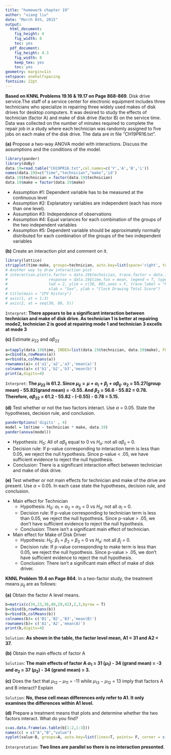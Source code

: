 ```yaml
---
title: "homework chapter 19"
author: "xiang liu"
date: "March 8th, 2015"
output:
  html_document:
    fig_height: 4
    fig_width: 8
    toc: yes
  pdf_document:
    fig_height: 4.3
    fig_width: 8
    keep_tex: yes
    toc: yes
geometry: margin=1in
setspace: onehalfspacing
fontsize: 22pt
---
```


**Based on KNNL Problems 19.16 & 19.17 on Page 868-869**. Disk drive service.The staff of a service center for electronic equipment includes three technicians who specialize in repairing three widely used makes of disk drives for desktop computers. It was desired to study the effects of technician (factor A) and make of disk drive (factor B) on the service time. Data was collected on the number of minutes required to complete the repair job in a study where each technician was randomly assigned to five jobs on each make of the disk drive. The data are in file “CH19PR16.txt”.

\hfill

**(a)**  Propose a two-way ANOVA model with interactions. Discuss the assumptions and the conditions of the model.

```r
library(pander)
library(doBy)
data.19=read.table("CH19PR16.txt",col.names=c('Y','A','B','i'))
names(data.19)=c("time","technician","make",'id')
data.19$technician = factor(data.19$technician)
data.19$make = factor(data.19$make)
```
* Assumption #1: Dependent variable has to be measured at the continuous level
* Assumption #2: Explanatory variables are independent (each has more than one level). 
* Assumption #3: Independence of observations
* Assumption #4: Equal variances for each combination of the groups of the two independent variables
* Assumption #5: Dependent variable should be approximately normally distributed for each combination of the groups of the two independent variables

\hfill

**(b)** Create an interaction plot and comment on it.

\hfill

```r
library(lattice)
stripplot(time~make, groups=technician, auto.key=list(space='right', text = c("mode1", "mode2", "mode3"), points=F,lines=T), points = T, jitter.data=T, type=c("p","a"), data=data.19, xlab="Technician", ylab="Time")
# Another way to draw interaction plot
# interaction.plot(x.factor = data.19$technician, trace.factor = data.19$make,
#                  response = data.19$time,fun = mean, legend = T, type = "l", 
#                  lwd = 2, ylim = c(30, 80),axes = F, trace.label = "Race", 
#                  xlab = "Sex", ylab = "Clock Drawing Total Score")
# title(main = "IPV History")
# axis(1, at = 1:3)
# axis(2, at = seq(30, 80, 5))
```

`Interpret`: __There appears to be a significant interaction between technician and make of disk drive. As technician 1 is better at repairing mode2, technician 2 is good at repairing mode 1 and technician 3 excells at mode 3__

\hfill

\hfill

**(c)** Estimate $\mu_{22}$ and $\alpha \beta_{22}$

```r
a=tapply(data.19$time, INDEX=list(data.19$technician, data.19$make), FUN=mean)
a=cbind(a,rowMeans(a))
a=rbind(a,colMeans(a))
rownames(a)= c('a1','a2','a3','mean(a)')
colnames(a)= c('b1','b2','b3','mean(b)')
print(a,digits=4)
```

`Interpret`: __The $\mu_{22}$ is 61.2. Since $\mu_{ij}=\mu+\alpha_i+\beta_j+\alpha \beta_{ij}$. $\alpha_2$ = 55.27(group mean) - 55.82(grand mean) = -0.55. And $\beta_2$ = 56.6 - 55.82 = 0.78. Therefore, $\alpha \beta_{22}$ = 61.2 - 55.82 - (-0.55) - 0.78 = 5.15.__

\hfill

\hfill

**(d)** Test whether or not the two factors interact. Use $\alpha$ = 0.05. State the hypotheses, decision rule, and conclusion.
```r
panderOptions('digits' , 4)
model = lm(time ~ technician * make, data.19) 
pander(anova(model))
```

* Hypothesis: $H_0$: All of $\alpha \beta_{ij}$ equal to 0 vs $H_a$: not all $\alpha \beta_{ij}$ = 0.
* Decision rule: If p-value corresponding to interaction term is less than 0.05, we reject the null hypothesis. Since p-value < .05, we have sufficient evidence to reject the null hypothesis.
* Conclusion: There is a significant interaction effect between technician and make of disk drive. 

\hfill

\hfill

**(e)** Test whether or not main effects for technician and make of the drive are present. Use $\alpha$ = 0.05. In each case state the hypotheses, decision rule, and conclusion.

* Main effect for Technician
    + Hypothesis: $H_0$: $\alpha_1$ = $\alpha_2$ = $\alpha_3$ = 0 vs $H_a$: not all $\alpha_i$ = 0.
    + Decision rule: If p-value corresponding to technician term is less than 0.05, we reject the null hypothesis. Since p-value > .05, we don't have sufficient evidence to reject the null hypothesis.
    + Conclusion: There isn't a significant main effect of technician. 
  
* Main effect for Make of Disk Driver
    + Hypothesis: $H_0$: $\beta_1$ = $\beta_2$ = $\beta_3$ = 0 vs $H_a$: not all $\beta_j$ = 0.
    + Decision rule: If p-value corresponding to make term is less than 0.05, we reject the null hypothesis. Since p-value > .05, we don't have sufficient evidence to reject the null hypothesis.
    + Conclusion: There isn't a significant main effect of make of disk driver.

\hfill

\hfill

**KNNL Problem 19.4 on Page 864**. In a two-factor study, the treatment means  $\mu_{ij}$ are as follows:

\hfill

**(a)**  Obtain the factor A level means.

```r
b=matrix(c(34,23,36,40,29,42),2,3,byrow = T)
b=cbind(b,rowMeans(b))
b=rbind(b,colMeans(b))
colnames(b)= c('B1','B2','B3','mean(B)')
rownames(b)= c('A1','A2','mean(A)')
print(b,digits=4)
```

`Solution`: __As shown in the table, the factor level mean, A1 = 31 and A2 = 37.__

\hfill

**(b)**  Obtain the main effects of factor A

`Solution`: __The main effects of factor A $\alpha_1$ = 31 ($\mu_1$) - 34 (grand mean) = -3 and $\alpha_2$ = 37 ($\mu_2$) - 34 (grand mean) = 3.__

\hfill

**(c)**  Does the fact that $\mu_{12} - \mu_{11}$ = -11 while $\mu_{13} - \mu_{12}$ = 13 imply that factors A and B interact? Explain

`Solution`: __No, these cell mean differences only refer to A1. It only examines the differences within A1 level.__

\hfill

**(d)**  Prepare a treatment means that plots and determine whether the two factors interact. What do you find?

```r
c=as.data.frame(as.table(b[1:2,1:3]))
names(c) = c("A","B","value")
xyplot(value~B, groups=A, auto.key=list(lines=T, points= F, corner = c(1, 1), cex=1.0), jitter.data=T, type=c("p","a"), data=c)
```

`Interpretation`: __Two lines are parallel so there is no interaction presented__.






